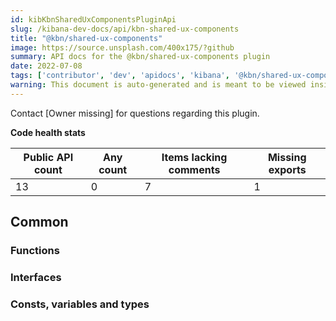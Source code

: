 ```yaml
---
id: kibKbnSharedUxComponentsPluginApi
slug: /kibana-dev-docs/api/kbn-shared-ux-components
title: "@kbn/shared-ux-components"
image: https://source.unsplash.com/400x175/?github
summary: API docs for the @kbn/shared-ux-components plugin
date: 2022-07-08
tags: ['contributor', 'dev', 'apidocs', 'kibana', '@kbn/shared-ux-components']
warning: This document is auto-generated and is meant to be viewed inside our experimental, new docs system. Reach out in #docs-engineering for more info.
---
```




Contact [Owner missing] for questions regarding this plugin.

**Code health stats**

| Public API count  | Any count | Items lacking comments | Missing exports |
|-------------------|-----------|------------------------|-----------------|
| 13 | 0 | 7 | 1 |

## Common

### Functions
<DocDefinitionList data={kbnSharedUxComponentsObj.common.functions}/>

### Interfaces
<DocDefinitionList data={kbnSharedUxComponentsObj.common.interfaces}/>

### Consts, variables and types
<DocDefinitionList data={kbnSharedUxComponentsObj.common.misc}/>

